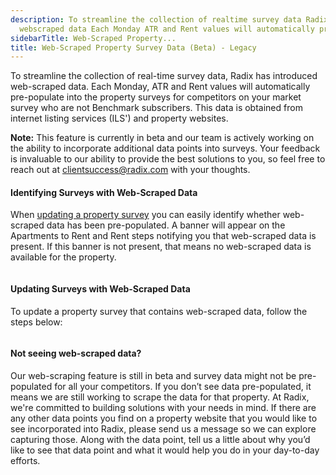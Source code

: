 ```yaml
---
description: To streamline the collection of realtime survey data Radix has introduced
  webscraped data Each Monday ATR and Rent values will automatically prepopulate into...
sidebarTitle: Web-Scraped Property...
title: Web-Scraped Property Survey Data (Beta) - Legacy
---
```


To streamline the collection of real-time survey data, Radix has introduced web-scraped data. Each Monday, ATR and Rent values will automatically pre-populate into the property surveys for competitors on your market survey who are not Benchmark subscribers. This data is obtained from internet listing services (ILS') and property websites. 



**Note:** This feature is currently in beta and our team is actively working on the ability to incorporate additional data points into surveys. Your feedback is invaluable to our ability to provide the best solutions to you, so feel free to reach out at [clientsuccess@radix.com](mailto:clientsuccess@radix.co) with your thoughts. 



#### Identifying Surveys with Web-Scraped Data


When [updating a property survey](kb://article/zendesk:radix:32792982682637) you can easily identify whether web-scraped data has been pre-populated. A banner will appear on the Apartments to Rent and Rent steps notifying you that web-scraped data is present. If this banner is not present, that means no web-scraped data is available for the property. 


<Frame>
  <img src="/images/radix/fde005132934372f5357005accf02290ea0ce6d5.png" alt="" />
</Frame>


#### Updating Surveys with Web-Scraped Data


To update a property survey that contains web-scraped data, follow the steps below: 


<Steps>
  <Step title="**Property data:** Enter the property's main metrics like occupancy %, leased %, traffic and net leases per week. You have the ability to add general notes for the property in this step, or steps 2 - 4 as well.">
  </Step>
  <Step title="**Apartments to rent:** The property's 60 day availability, per floor plan will be pre-populated here.">
  </Step>
  <Step title="**Rent:** For available floor plans, the lowest rate for a 12-month lease term will be pre-populated here.">
  </Step>
  <Step title="**Concessions:** In this step, make sure to add concessions when applicable. For an easier process use the built-in concessions calculator to help calculate the value of any one-time or recurring monthly concessions being offered at the property.">
  </Step>
  <Step title="**Review and submit:** Resolve any issues surfaced by your [data quality score](kb://article/zendesk:radix:28429466699533) in this step. Then submit the survey.">
  </Step>
</Steps>


<Frame>
  <img src="/images/radix/7677e864fa7084f7cef0c46cfafac014e896f2bc.png" alt="" />
</Frame>


#### Not seeing web-scraped data?


Our web-scraping feature is still in beta and survey data might not be pre-populated for all your competitors. If you don’t see data pre-populated, it means we are still working to scrape the data for that property. At Radix, we're committed to building solutions with your needs in mind. If there are any other data points you find on a property website that you would like to see incorporated into Radix, please send us a message so we can explore capturing those. Along with the data point, tell us a little about why you’d like to see that data point and what it would help you do in your day-to-day efforts.